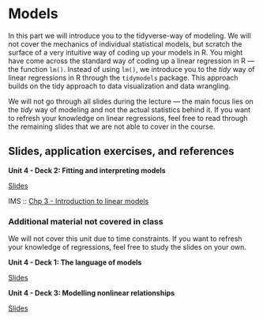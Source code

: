 # Models {#models}

In this part we will introduce you to the tidyverse-way of modeling.
We will not cover the mechanics of individual statistical models, but scratch the surface of a very intuitive way of coding up your models in R.
You might have come across the standard way of coding up a linear regression in R --- the function `lm()`.
Instead of using `lm()`, we introduce you to the *tidy* way of linear regressions in R through the `tidymodels` package.
This approach builds on the tidy approach to data visualization and data wrangling.

We will not go through all slides during the lecture --- the main focus lies on the *tidy* way of modeling and not the actual statistics behind it.
If you want to refresh your knowledge on linear regressions, feel free to read through the remaining slides that we are not able to cover in the course.

## Slides, application exercises, and references

::: slide-deck
**Unit 4 - Deck 2: Fitting and interpreting models**

::: slides
[Slides](https://lukas-jue.github.io/intro-tidyverse-2022/slides/u4-d02-fitting-interpreting-models/u4-d02-fitting-interpreting-models.html#1)
:::

::: reading
IMS :: [Chp 3 - Introduction to linear models](https://openintro-ims.netlify.app/intro-linear-models.html)
:::
:::

### Additional material not covered in class

We will not cover this unit due to time constraints.
If you want to refresh your knowledge of regressions, feel free to study the slides on your own.

::: slide-deck
**Unit 4 - Deck 1: The language of models**

::: slides
[Slides](https://lukas-jue.github.io/intro-tidyverse-2022/slides/u4-d01-language-of-models/u4-d01-language-of-models.html#1)
:::
:::

::: slide-deck
**Unit 4 - Deck 3: Modelling nonlinear relationships**

::: slides
[Slides](https://lukas-jue.github.io/intro-tidyverse-2022/slides/u4-d03-modeling-nonlinear-relationships/u4-d03-modeling-nonlinear-relationships.html#1)
:::
:::

<!-- ::: {.slide-deck} -->

<!-- **Unit 4 - Deck 4: Models with multiple predictors** -->

<!-- ::: {.slides} -->

<!-- [Slides](https://rstudio-education.github.io/datascience-box/course-materials/slides/u4-d04-model-multiple-predictors/u4-d04-model-multiple-predictors.html#1) -->

<!-- ::: -->

<!-- ::: {.source} -->

<!-- [Source](https://github.com/rstudio-education/datascience-box/tree/master/course-materials/slides/u4-d04-model-multiple-predictors) -->

<!-- ::: -->

<!-- ::: {.video} -->

<!-- [Video](https://youtu.be/mjkNabD4oi4) -->

<!-- ::: -->

<!-- ::: {.reading} -->

<!-- IMS :: [Sec 4.1 - Regression with multiple predictors](https://openintro-ims.netlify.app/multi-logistic-models.html#regression-multiple-predictors) -->

<!-- ::: -->

<!-- ::: -->

<!-- ::: {.slide-deck} -->

<!-- **Unit 4 - Deck 5: More models with multiple predictors** -->

<!-- ::: {.slides} -->

<!-- [Slides](https://rstudio-education.github.io/datascience-box/course-materials/slides/u4-d05-more-model-multiple-predictors/u4-d05-more-model-multiple-predictors.html#1) -->

<!-- ::: -->

<!-- ::: {.source} -->

<!-- [Source](https://github.com/rstudio-education/datascience-box/tree/master/course-materials/slides/u4-d05-more-model-multiple-predictors) -->

<!-- ::: -->

<!-- ::: {.video} -->

<!-- [Video](https://youtu.be/nJAYRnLPb10) -->

<!-- ::: -->

<!-- ::: -->

<!-- ### Classification and model building -->

<!-- ::: {.slide-deck} -->

<!-- **Unit 4 - Deck 6: Logistic regression** -->

<!-- ::: {.slides} -->

<!-- [Slides](https://rstudio-education.github.io/datascience-box/course-materials/slides/u4-d06-logistic-reg/u4-d06-logistic-reg.html#1) -->

<!-- ::: -->

<!-- ::: {.source} -->

<!-- [Source](https://github.com/rstudio-education/datascience-box/tree/master/course-materials/slides/u4-d06-logistic-reg) -->

<!-- ::: -->

<!-- ::: {.video} -->

<!-- [Video](https://youtu.be/AidXFYSYfJg) -->

<!-- ::: -->

<!-- ::: {.reading} -->

<!-- IMS :: [Sec 4.5 - Logistic regression](https://openintro-ims.netlify.app/multi-logistic-models.html#logistic-regression) -->

<!-- ::: -->

<!-- ::: -->

<!-- ::: {.slide-deck} -->

<!-- **Unit 4 - Deck 7: Prediction and overfitting** -->

<!-- ::: {.slides} -->

<!-- [Slides](https://rstudio-education.github.io/datascience-box/course-materials/slides/u4-d07-prediction-overfitting/u4-d07-prediction-overfitting.html#1) -->

<!-- ::: -->

<!-- ::: {.source} -->

<!-- [Source](https://github.com/rstudio-education/datascience-box/tree/master/course-materials/slides/u4-d07-prediction-overfitting) -->

<!-- ::: -->

<!-- ::: {.video} -->

<!-- [Video](https://youtu.be/Qd4lu_Lmwi0) -->

<!-- ::: -->

<!-- ::: {.reading} -->

<!-- tidymodels :: [Build a model](https://www.tidymodels.org/start/models/) -->

<!-- ::: -->

<!-- ::: -->

<!-- ::: {.slide-deck} -->

<!-- **Unit 4 - Deck 8: Feature engineering** -->

<!-- ::: {.slides} -->

<!-- [Slides](https://rstudio-education.github.io/datascience-box/course-materials/slides/u4-d08-feature-engineering/u4-d08-feature-engineering.html#1) -->

<!-- ::: -->

<!-- ::: {.source} -->

<!-- [Source](https://github.com/rstudio-education/datascience-box/tree/master/course-materials/slides/u4-d08-feature-engineering) -->

<!-- ::: -->

<!-- ::: {.video} -->

<!-- [Video](https://youtu.be/wZt9ab4jBZ4) -->

<!-- ::: -->

<!-- ::: {.reading} -->

<!-- tidymodels :: [Preprocess your data with recipes](https://www.tidymodels.org/start/recipes/) -->

<!-- ::: -->

<!-- ::: -->

<!-- ### Model validation -->

<!-- ::: {.slide-deck} -->

<!-- **Unit 4 - Deck 9: Cross validation** -->

<!-- ::: {.slides} -->

<!-- [Slides](https://rstudio-education.github.io/datascience-box/course-materials/slides/u4-d09-cross-validation/u4-d09-cross-validation.html#1) -->

<!-- ::: -->

<!-- ::: {.source} -->

<!-- [Source](https://github.com/rstudio-education/datascience-box/tree/master/course-materials/slides/u4-d09-cross-validation) -->

<!-- ::: -->

<!-- ::: {.video} -->

<!-- [Video](https://youtu.be/L1KfIISmUT4) -->

<!-- ::: -->

<!-- ::: {.reading} -->

<!-- tidymodels :: [Evaluate your model with resampling](https://www.tidymodels.org/start/resampling/) -->

<!-- ::: -->

<!-- ::: -->

<!-- ::: {.application-exercise} -->

<!-- **The Office + Feature engineering, Pt. 1** -->

<!-- ::: {.source} -->

<!-- [Source](https://github.com/rstudio-education/datascience-box/tree/master/course-materials/application-exercises/ae-09-feat-eng-cv/theoffice.Rmd) -->

<!-- ::: -->

<!-- ::: {.video} -->

<!-- [Video](https://youtu.be/qsUYstdN4LQ) -->

<!-- ::: -->

<!-- ::: -->

<!-- ::: {.application-exercise} -->

<!-- **The Office + Cross validation, Pt. 2** -->

<!-- ::: {.source} -->

<!-- [Source](https://github.com/rstudio-education/datascience-box/tree/master/course-materials/application-exercises/ae-09-feat-eng-cv/theoffice.Rmd) -->

<!-- ::: -->

<!-- ::: {.video} -->

<!-- [Video](https://youtu.be/WstIr94Fdjc) -->

<!-- ::: -->

<!-- ::: -->

<!-- ### Uncertainty quantification -->

<!-- ::: {.slide-deck} -->

<!-- **Unit 4 - Deck 10: Quantifying uncertainty** -->

<!-- ::: {.slides} -->

<!-- [Slides](https://rstudio-education.github.io/datascience-box/course-materials/slides/u4-d10-quantify-uncertainty/u4-d10-quantify-uncertainty.html#1) -->

<!-- ::: -->

<!-- ::: {.source} -->

<!-- [Source](https://github.com/rstudio-education/datascience-box/tree/master/course-materials/slides/u4-d10-quantify-uncertainty) -->

<!-- ::: -->

<!-- ::: {.video} -->

<!-- [Video](https://youtu.be/LYpKrtZmQtI) -->

<!-- ::: -->

<!-- ::: -->

<!-- ::: {.slide-deck} -->

<!-- **Unit 4 - Deck 11: Bootstrapping** -->

<!-- ::: {.slides} -->

<!-- [Slides](https://rstudio-education.github.io/datascience-box/course-materials/slides/u4-d11-bootstrap/u4-d11-bootstrap.html#1) -->

<!-- ::: -->

<!-- ::: {.source} -->

<!-- [Source](https://github.com/rstudio-education/datascience-box/tree/master/course-materials/slides/u4-d11-bootstrap) -->

<!-- ::: -->

<!-- ::: {.video} -->

<!-- [Video](https://youtu.be/bdqpI3iVOso) -->

<!-- ::: -->

<!-- ::: {.reading} -->

<!-- IMS :: [Sec 5.2 - Bootstrap confidence intervals](https://openintro-ims.netlify.app/intro-stat-inference.html#boot-ci) -->

<!-- ::: -->

<!-- ::: -->

<!-- ::: {.slide-deck} -->

<!-- **Unit 4 - Deck 12: Hypothesis testing** -->

<!-- ::: {.slides} -->

<!-- [Slides](https://rstudio-education.github.io/datascience-box/course-materials/slides/u4-d12-hypothesis-testing/u4-d12-hypothesis-testing.html#1) -->

<!-- ::: -->

<!-- ::: {.source} -->

<!-- [Source](https://github.com/rstudio-education/datascience-box/tree/master/course-materials/slides/u4-d12-hypothesis-testing) -->

<!-- ::: -->

<!-- ::: {.reading} -->

<!-- [IMS :: Sec 5.1 - Randomization tests](https://openintro-ims.netlify.app/intro-stat-inference.html#inf-rand) -->

<!-- ::: -->

<!-- ::: -->

<!-- ::: {.slide-deck} -->

<!-- **Unit 4 - Deck 13: Inference overview** -->

<!-- ::: {.slides} -->

<!-- [Slides](https://rstudio-education.github.io/datascience-box/course-materials/slides/u4-d13-inference-overview/u4-d13-inference-overview.html#1) -->

<!-- ::: -->

<!-- ::: {.source} -->

<!-- [Source](https://github.com/rstudio-education/datascience-box/tree/master/course-materials/slides/u4-d13-inference-overview) -->

<!-- ::: -->

<!-- ::: -->

<!-- ## Labs -->

<!-- ::: {.lab} -->

<!-- **Lab 10: Grading the professor, Pt. 1** -->

<!-- Fitting and interpreting simple linear regression models -->

<!-- ::: {.instructions} -->

<!-- [Instructions](https://rstudio-education.github.io/datascience-box/course-materials/lab-instructions/lab-10/lab-10-slr-course-evals.html) -->

<!-- ::: -->

<!-- ::: {.source} -->

<!-- [Source](https://github.com/rstudio-education/datascience-box/tree/master/course-materials/lab-instructions/lab-10) -->

<!-- ::: -->

<!-- ::: {.starter} -->

<!-- [Starter](https://github.com/rstudio-education/datascience-box/tree/master/course-materials/starters/lab/lab-10-slr-course-evals) -->

<!-- ::: -->

<!-- ::: -->

<!-- ::: {.lab} -->

<!-- **Lab 11: Grading the professor, Pt. 2** -->

<!-- Fitting and interpreting multiple linear regression models -->

<!-- ::: {.instructions} -->

<!-- [Instructions](https://rstudio-education.github.io/datascience-box/course-materials/lab-instructions/lab-11/lab-11-mlr-course-evals.html) -->

<!-- ::: -->

<!-- ::: {.source} -->

<!-- [Source](https://github.com/rstudio-education/datascience-box/tree/master/course-materials/lab-instructions/lab-11) -->

<!-- ::: -->

<!-- ::: {.starter} -->

<!-- [Starter](https://github.com/rstudio-education/datascience-box/tree/master/course-materials/starters/lab/lab-11-mlr-course-evals) -->

<!-- ::: -->

<!-- ::: -->

<!-- ::: {.lab} -->

<!-- **Lab 12: Smoking while pregnant** -->

<!-- Constructing confidence intervals, conducting hypothesis tests, and interpreting results in context of the data -->

<!-- ::: {.instructions} -->

<!-- [Instructions](https://rstudio-education.github.io/datascience-box/course-materials/lab-instructions/lab-12/lab-12-inference-smoking.html) -->

<!-- ::: -->

<!-- ::: {.source} -->

<!-- [Source](https://github.com/rstudio-education/datascience-box/tree/master/course-materials/lab-instructions/lab-12) -->

<!-- ::: -->

<!-- ::: {.starter} -->

<!-- [Starter](https://github.com/rstudio-education/datascience-box/tree/master/course-materials/starters/lab/lab-12-inference-smoking) -->

<!-- ::: -->

<!-- ::: -->

<!-- ## Homework assignments -->

<!-- ::: {.homework} -->

<!-- **HW 7: Bike rentals in DC** -->

<!-- Exploratory data analysis and fitting and interpreting models -->

<!-- ::: {.instructions} -->

<!-- [Instructions](https://rstudio-education.github.io/datascience-box/course-materials/hw-instructions/hw-07/hw-07-bike-rentals-dc.html) -->

<!-- ::: -->

<!-- ::: {.source} -->

<!-- [Source](https://github.com/rstudio-education/datascience-box/tree/master/course-materials/hw-instructions/hw-07) -->

<!-- ::: -->

<!-- ::: {.starter} -->

<!-- [Starter](https://github.com/rstudio-education/datascience-box/tree/master/course-materials/starters/hw/hw-07-bike-rentals-dc) -->

<!-- ::: -->

<!-- ::: -->

<!-- ::: {.homework} -->

<!-- **HW 8: Exploring the GSS** -->

<!-- Fitting and interpreting models -->

<!-- ::: {.instructions} -->

<!-- [Instructions](https://rstudio-education.github.io/datascience-box/course-materials/hw-instructions/hw-08/hw-08-exploring-gss.html) -->

<!-- ::: -->

<!-- ::: {.source} -->

<!-- [Source](https://github.com/rstudio-education/datascience-box/tree/master/course-materials/hw-instructions/hw-08) -->

<!-- ::: -->

<!-- ::: {.starter} -->

<!-- [Starter](https://github.com/rstudio-education/datascience-box/tree/master/course-materials/starters/hw/hw-08-exploring-gss) -->

<!-- ::: -->

<!-- ::: -->

<!-- ::: {.homework} -->

<!-- **HW 9: Modelling the GSS** -->

<!-- Model validation and inference -->

<!-- ::: {.instructions} -->

<!-- [Instructions](https://rstudio-education.github.io/datascience-box/course-materials/hw-instructions/hw-09/hw-09-modeling-gss.html) -->

<!-- ::: -->

<!-- ::: {.source} -->

<!-- [Source](https://github.com/rstudio-education/datascience-box/tree/master/course-materials/hw-instructions/hw-09) -->

<!-- ::: -->

<!-- ::: {.starter} -->

<!-- [Starter](https://github.com/rstudio-education/datascience-box/tree/master/course-materials/starters/hw/hw-09-modeling-gss) -->

<!-- ::: -->

<!-- ::: -->
